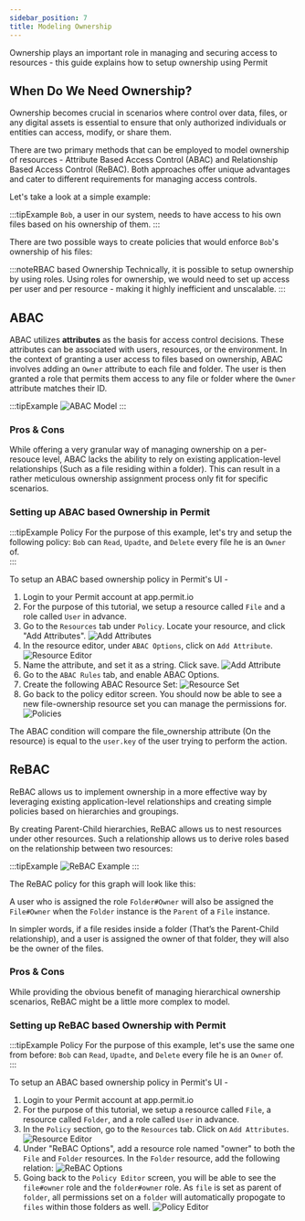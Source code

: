 ```yaml
---
sidebar_position: 7
title: Modeling Ownership
---
```


Ownership plays an important role in managing and securing access to resources - this guide explains how to setup ownership using Permit

## When Do We Need Ownership?

Ownership becomes crucial in scenarios where control over data, files, or any digital assets is essential to ensure that only authorized individuals or entities can access, modify, or share them.

There are two primary methods that can be employed to model ownership of resources -
Attribute Based Access Control (ABAC) and Relationship Based Access Control (ReBAC).
Both approaches offer unique advantages and cater to different requirements for managing access controls.

Let's take a look at a simple example:

:::tipExample
`Bob`, a user in our system, needs to have access to his own files based on his ownership of them.
:::

There are two possible ways to create policies that would enforce `Bob`'s ownership of his files:

:::noteRBAC based Ownership
Technically, it is possible to setup ownership by using roles. Using roles for ownership, we would need to set up access per user and per resource - making it highly inefficient and unscalable.
:::

## ABAC

ABAC utilizes **attributes** as the basis for access control decisions. These attributes can be associated with users, resources, or the environment.
In the context of granting a user access to files based on ownership, ABAC involves adding an `Owner` attribute to each file and folder.
The user is then granted a role that permits them access to any file or folder where the `Owner` attribute matches their ID.

:::tipExample
![ABAC Model](/ui-videos/ownership/justabac.png)
:::

### Pros & Cons

While offering a very granular way of managing ownership on a per-resouce level, ABAC lacks the ability to rely on existing application-level relationships (Such as a file residing within a folder).
This can result in a rather meticulous ownership assignment process only fit for specific scenarios.

### Setting up ABAC based Ownership in Permit

:::tipExample Policy
For the purpose of this example, let's try and setup the following policy:
`Bob` can `Read`, `Upadte`, and `Delete` every file he is an `Owner` of.  
:::

To setup an ABAC based ownership policy in Permit's UI -

1. Login to your Permit account at app.permit.io
2. For the purpose of this tutorial, we setup a resource called `File` and a role called `User` in advance.
3. Go to the `Resources` tab under `Policy`. Locate your resource, and click "Add Attributes".
   ![Add Attributes](/ui-videos/how-to/ownership/1.png)
4. In the resource editor, under `ABAC Options`, click on `Add Attribute`.
   ![Resource Editor](/ui-videos/how-to/ownership/2.png)
5. Name the attribute, and set it as a string. Click save.
   ![Add Attribute](/ui-videos/how-to/ownership/3.png)
6. Go to the `ABAC Rules` tab, and enable ABAC Options.
7. Create the following ABAC Resource Set:
   ![Resource Set](/ui-videos/how-to/ownership/4.png)
8. Go back to the policy editor screen. You should now be able to see a new file-ownership resource set you can manage the permissions for.
   ![Policies](/ui-videos/how-to/ownership/5.png)

The ABAC condition will compare the file_ownership attribute (On the resource) is equal to the `user.key` of the user trying to perform the action.

## ReBAC

ReBAC allows us to implement ownership in a more effective way by leveraging existing application-level relationships and creating simple policies based on hierarchies and groupings.

By creating Parent-Child hierarchies, ReBAC allows us to nest resources under other resources.
Such a relationship allows us to derive roles based on the relationship between two resources:

:::tipExample
![ReBAC Example](/ui-videos/how-to/ownership/6.png)
:::

The ReBAC policy for this graph will look like this:

A user who is assigned the role `Folder#Owner` will also be assigned the `File#Owner` when the `Folder` instance is the `Parent` of a `File` instance.

In simpler words, if a file resides inside a folder (That’s the Parent-Child relationship), and a user is assigned the owner of that folder, they will also be the owner of the files.

### Pros & Cons

While providing the obvious benefit of managing hierarchical ownership scenarios, ReBAC might be a little more complex to model.

### Setting up ReBAC based Ownership with Permit

:::tipExample Policy
For the purpose of this example, let's use the same one from before:
`Bob` can `Read`, `Upadte`, and `Delete` every file he is an `Owner` of.  
:::

To setup an ABAC based ownership policy in Permit's UI -

1. Login to your Permit account at app.permit.io
2. For the purpose of this tutorial, we setup a resource called `File`, a resource called `Folder`, and a role called `User` in advance.
3. In the `Policy` section, go to the `Resources` tab. Click on `Add Attributes`.
   ![Resource Editor](/ui-videos/how-to/ownership/7.png)
4. Under "ReBAC Options", add a resource role named "owner" to both the `File` and `Folder` resources. In the `Folder` resource, add the following relation:
   ![ReBAC Options](/ui-videos/how-to/ownership/8.png)
5. Going back to the `Policy Editor` screen, you will be able to see the `file#owner` role and the `folder#owner` role.
   As `file` is set as parent of `folder`, all permissions set on a `folder` will automatically propogate to `files` within those folders as well.
   ![Policy Editor](/ui-videos/how-to/ownership/9.png)
